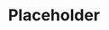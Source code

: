 ---
layout: "../../layouts/WorkLayout.astro"
heroImage:
  path: "works/001-creation-myth/001_Planet_01_480.jpg"
  positionY: "40%"
title: "Placeholder"
---